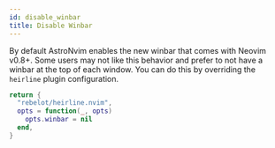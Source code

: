 ```yaml
---
id: disable_winbar
title: Disable Winbar
---
```


By default AstroNvim enables the new winbar that comes with Neovim v0.8+. Some users may not like this behavior and prefer to not have a winbar at the top of each window. You can do this by overriding the `heirline` plugin configuration.

```lua title="lua/plugins/heirline.lua"
return {
  "rebelot/heirline.nvim",
  opts = function(_, opts)
    opts.winbar = nil
  end,
}
```
